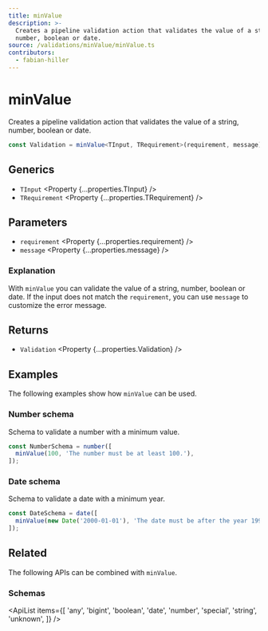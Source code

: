 ```yaml
---
title: minValue
description: >-
  Creates a pipeline validation action that validates the value of a string, 
  number, boolean or date.
source: /validations/minValue/minValue.ts
contributors:
  - fabian-hiller
---
```



# minValue

Creates a pipeline validation action that validates the value of a string, number, boolean or date.

```ts
const Validation = minValue<TInput, TRequirement>(requirement, message);
```

## Generics

- `TInput` <Property {...properties.TInput} />
- `TRequirement` <Property {...properties.TRequirement} />

## Parameters

- `requirement` <Property {...properties.requirement} />
- `message` <Property {...properties.message} />

### Explanation

With `minValue` you can validate the value of a string, number, boolean or date. If the input does not match the `requirement`, you can use `message` to customize the error message.

## Returns

- `Validation` <Property {...properties.Validation} />

## Examples

The following examples show how `minValue` can be used.

### Number schema

Schema to validate a number with a minimum value.

```ts
const NumberSchema = number([
  minValue(100, 'The number must be at least 100.'),
]);
```

### Date schema

Schema to validate a date with a minimum year.

```ts
const DateSchema = date([
  minValue(new Date('2000-01-01'), 'The date must be after the year 1999.'),
]);
```

## Related

The following APIs can be combined with `minValue`.

### Schemas

<ApiList
  items={[
    'any',
    'bigint',
    'boolean',
    'date',
    'number',
    'special',
    'string',
    'unknown',
  ]}
/>
